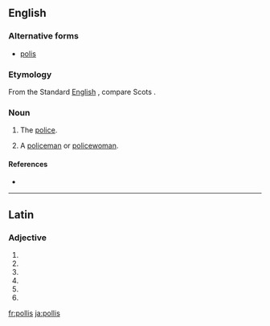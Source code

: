 ==English==

===Alternative forms===
* [[polis]]

===Etymology===
From the Standard [[English]] {{term|police}}, compare Scots {{term|polis|lang=sco}}.

===Noun===
{{en-noun|es|-}}

# {{context|uncountable|Geordie}} The [[police]].
# {{context|countable|Geordie}} A [[policeman]] or [[policewoman]].

====References====
* {{R:Northeast Dialect 2005}}

----

==Latin==

===Adjective===
{{la-adj-form|pollīs}}

# {{inflection of|pollus|pollus|dat|m|p|lang=la}}
# {{inflection of|pollus|pollus|dat|f|p|lang=la}}
# {{inflection of|pollus|pollus|dat|n|p|lang=la}}
# {{inflection of|pollus|pollus|abl|m|p|lang=la}}
# {{inflection of|pollus|pollus|abl|n|p|lang=la}}
# {{inflection of|pollus|pollus|abl|f|p|lang=la}}

[[fr:pollis]]
[[ja:pollis]]